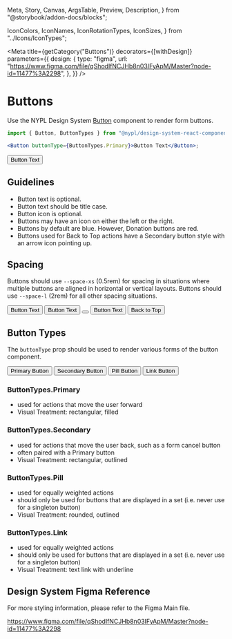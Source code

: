   Meta,
  Story,
  Canvas,
  ArgsTable,
  Preview,
  Description,
} from "@storybook/addon-docs/blocks";

  IconColors,
  IconNames,
  IconRotationTypes,
  IconSizes,
} from "../Icons/IconTypes";

<Meta
  title={getCategory("Buttons")}
  decorators={[withDesign]}
  parameters={{
    design: {
      type: "figma",
      url:
        "https://www.figma.com/file/qShodlfNCJHb8n03IFyApM/Master?node-id=11477%3A2298",
    },
  }}
/>

# Buttons

Use the NYPL Design System [Button](https://nypl.github.io/nypl-design-system/storybook-static/?path=/docs/form-elements-button--basic) component to render form buttons.

```jsx
import { Button, ButtonTypes } from "@nypl/design-system-react-components";

<Button buttonType={ButtonTypes.Primary}>Button Text</Button>;
```

<Preview>
  <Story name="Basic Button Component">
    <Button buttonType={ButtonTypes.Primary}>Button Text</Button>
  </Story>
</Preview>

## Guidelines

- Button text is optional.
- Button text should be title case.
- Button icon is optional.
- Buttons may have an icon on either the left or the right.
- Buttons by default are blue. However, Donation buttons are red.
- Buttons used for Back to Top actions have a Secondary button style with an arrow icon pointing up.

## Spacing

Buttons should use `--space-xs` (0.5rem) for spacing in situations where multiple buttons are aligned in horizontal or vertical layouts. Buttons should use `--space-l` (2rem) for all other spacing situations.

<Preview>
  <Story name="Guidelines">
    <div
      style={{
        display: "flex",
      }}
    >
      <Button
        buttonType={ButtonTypes.Primary}
        attributes={{
          style: {
            marginRight: getCSSVariable("--space-xs"),
          },
        }}
      >
        Button Text
      </Button>
      <Button
        buttonType={ButtonTypes.Primary}
        attributes={{
          style: {
            marginRight: getCSSVariable("--space-xs"),
          },
        }}
      >
        <Icon decorative modifiers={["small", "icon-left"]} name="search" />
        Button Text
      </Button>
      <Button
        buttonType={ButtonTypes.Primary}
        attributes={{
          style: {
            marginRight: getCSSVariable("--space-xs"),
          },
        }}
      >
        <Icon
          name={IconNames.close}
          decorative={true}
          size={IconSizes.medium}
          color={IconColors.ui_white}
        />
      </Button>
      <Button
        buttonType={ButtonTypes.Primary}
        attributes={{
          style: {
            backgroundColor: getCSSVariable("--section-books-and-more-primary"),
            marginRight: getCSSVariable("--space-xs"),
          },
        }}
      >
        Button Text
      </Button>
      <Button buttonType={ButtonTypes.Secondary}>
        Back to Top
        <Icon
          name={IconNames.arrow}
          decorative={true}
          iconRotation={IconRotationTypes.rotate180}
          modifiers={["small", "icon-right"]}
        />
      </Button>
    </div>
  </Story>
</Preview>

## Button Types

The `buttonType` prop should be used to render various forms of the button component.

<Preview>
  <Story name="Button Types">
    <div
      style={{
        display: "flex",
        justifyContent: "space-around",
      }}
    >
      <Button buttonType={ButtonTypes.Primary}>Primary Button</Button>
      <Button buttonType={ButtonTypes.Secondary}>Secondary Button</Button>
      <Button buttonType={ButtonTypes.Pill}>Pill Button</Button>
      <Button buttonType={ButtonTypes.Link}>Link Button</Button>
    </div>
  </Story>
</Preview>

### ButtonTypes.Primary

- used for actions that move the user forward
- Visual Treatment: rectangular, filled

### ButtonTypes.Secondary

- used for actions that move the user back, such as a form cancel button
- often paired with a Primary button
- Visual Treatment: rectangular, outlined

### ButtonTypes.Pill

- used for equally weighted actions
- should only be used for buttons that are displayed in a set (i.e. never use for a singleton button)
- Visual Treatment: rounded, outlined

### ButtonTypes.Link

- used for equally weighted actions
- should only be used for buttons that are displayed in a set (i.e. never use for a singleton button)
- Visual Treatment: text link with underline

## Design System Figma Reference

For more styling information, please refer to the Figma Main file.

https://www.figma.com/file/qShodlfNCJHb8n03IFyApM/Master?node-id=11477%3A2298

